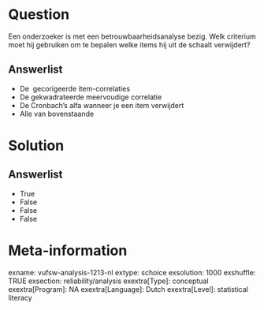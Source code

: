 Question
========
Een onderzoeker is met een betrouwbaarheidsanalyse bezig. Welk criterium
moet hij gebruiken om te bepalen welke items hij uit de schaalt
verwijdert?

Answerlist
----------
* De  gecorigeerde item-correlaties
* De gekwadrateerde meervoudige correlatie
* De Cronbach’s alfa wanneer je een item verwijdert
* Alle van bovenstaande

Solution
========










Answerlist
----------
* True
* False
* False
* False

Meta-information
================
exname: vufsw-analysis-1213-nl
extype: schoice
exsolution: 1000
exshuffle: TRUE
exsection: reliability/analysis
exextra[Type]: conceptual
exextra[Program]: NA
exextra[Language]: Dutch
exextra[Level]: statistical literacy

